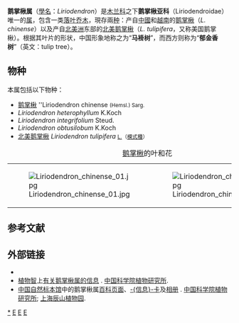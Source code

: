 {{NoteTA
|1=zh-hans:中国植物物种信息数据库; zh-hant:中國植物物種信息數據庫;
|2=zh-hans:信息; zh-hant:資訊;
}}
{{Automatic taxobox
| fossil_range = [[白垩纪|白垩纪]]至今{{r|DCP}}
| image = Liriodendron tulipifera.jpg
| image_upright = 1.15
| image_caption = [[北美鹅掌楸|北美鹅掌楸]]的枝叶和花
| taxon = Liriodendron
| authority = [[L.|L.]], [[植物种志|1753]]
| subdivision_ranks = 种
| subdivision =见正文
| synonyms = * ''Tulipifera'' <small>[[Mill.|Mill.]]</small>
| synonyms_ref = {{r|POWO}}
}}

'''鹅掌楸属'''（[[學名|學名]]：''Liriodendron''）是[[木兰科|木兰科]]之下'''鹅掌楸亚科'''（Liriodendroidae）唯一的[[属|属]]，包含一类[[落叶乔木|落叶乔木]]，現存兩[[种|种]]：产自[[中國|中國]]和[[越南|越南]]的[[鹅掌楸|鹅掌楸]]（''L. chinense''）以及产自[[北美洲|北美洲]]东部的[[北美鹅掌楸|北美鹅掌楸]]（''L. tulipifera''，又称美国鹅掌楸）{{r|POWO|贺善安 等, 1999}}。根据其叶片的形状，中国形象地称之为“'''马褂树'''”，而西方则称为“'''郁金香树'''”（英文：tulip tree）。

==物种==
本属包括以下物种：
* [[鹅掌楸|鹅掌楸]] ''Liriodendron chinense <small>(Hemsl.) Sarg.{{r|樊汝汶 等, 1992}}</small>
* ''Liriodendron heterophyllum'' K.Koch
* ''Liriodendron integrifolium'' Steud.
* ''Liriodendron obtusilobum'' K.Koch
* [[北美鹅掌楸|北美鹅掌楸]] ''Liriodendron tulipifera'' <small>[[L.|L.]]（[[模式種|模式種]]{{r|DCP}}）</small>

{| class="wikitable"
|+ [[鹅掌楸|鹅掌楸]]的叶和花
|[[File:Liriodendron_chinense_01.jpg|center]]
|[[File:Liriodendron_chinense1.jpg|center]]
|}

==参考文献==
{{Reflist|refs=
<ref name="DCP">{{cite web |title=鹅掌楸属 ''Liriodendron'' Linn. |url=http://db.kib.ac.cn/CNFlora/SearchResult.aspx?CPNI=CPNI-273-013831 |website=[[中国植物物种信息数据库|中国植物物种信息数据库]] |publisher=[[中科院昆明植物研究所|中科院昆明植物研究所]] |access-date=2021-11-12 |archive-date=2021-11-12 |archive-url=https://web.archive.org/web/20211112073537/http://db.kib.ac.cn/CNFlora/SearchResult.aspx?CPNI=CPNI-273-013831 |dead-url=no }}{{zh-cn}}</ref>

<ref name="樊汝汶 等, 1992">{{cite journal |author1=樊汝汶 |author2=叶建国 |author3=尹增芳 |display-authors=etal |title=鹅掌楸种子和胚胎发育的研究 |journal=''Acta Botanica Sinica'' ([[植物学报|植物学报]]英文版) |year=1992 |volume=34 |issue=6 |page=6}}</ref>

<ref name="POWO">{{cite powo |id=urn:lsid:ipni.org:names:30197365-2 |title=''Liriodendron'' L.  |access-date=2021-11-12}}</ref>

<ref name="贺善安 等, 1999">{{cite journal |author1=贺善安 |author2=郝日明 |title=中国鹅掌楸自然种群动态及其致危生境的研究 |journal=[[植物生态学报|植物生态学报]] |year=1999 |volume=23 |issue=001 |pages=87–95}}{{zh-cn}}</ref>
}}

==外部链接==
* {{Commons category-inline|Liriodendron}}
* [[植物智|植物智]]上[http://www.iplant.cn/info/Liriodendron 有关鹅掌楸属的信息] {{Wayback|url=http://www.iplant.cn/info/Liriodendron |date=20211112073531 }}. [[中国科学院植物研究所|中国科学院植物研究所]].{{zh-cn}}
* [[中国自然标本馆|中国自然标本馆]]中的鹅掌楸属[https://www.cfh.ac.cn/5614.spage 百科页面]、[https://www.cfh.ac.cn/5614.sp -{信息}-卡]及[https://www.cfh.ac.cn/spdb/TaxonNodeTree.aspx?spid=5614 相册] {{Wayback|url=https://www.cfh.ac.cn/spdb/TaxonNodeTree.aspx?spid=5614 |date=20211112073806 }}. [[中国科学院植物研究所|中国科学院植物研究所]]; [[上海辰山植物园|上海辰山植物园]].{{zh-cn}}

{{Taxonbar|from=Q157236}}
{{Portal bar|植物|生物学}}

[[Category:鹅掌楸属|*]]
[[Category:木兰科|E]]
[[Category:卡尔·林奈命名的生物分类|E]]
[[Category:1753年描述的分類群|E]]